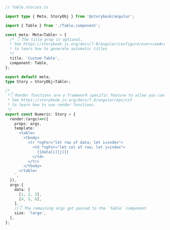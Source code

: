 ```ts
// Table.stories.ts

import type { Meta, StoryObj } from '@storybook/angular';

import { Table } from './Table.component';

const meta: Meta<Table> = {
  /* 👇 The title prop is optional.
  * See https://storybook.js.org/docs/7.0/angular/configure/overview#configure-story-loading
  * to learn how to generate automatic titles
  */
  title: 'Custom Table',
  component: Table,
};

export default meta;
type Story = StoryObj<Table>;

/*
 *👇 Render functions are a framework specific feature to allow you control on how the component renders.
 * See https://storybook.js.org/docs/7.0/angular/api/csf
 * to learn how to use render functions.
 */
export const Numeric: Story = {
  render:(args)=>({
    props: args,
    template: `
      <table>
        <tbody>
          <tr *ngFor="let row of data; let i=index">
            <td *ngFor="let col of row; let j=index">
              {{data[i][j]}}
            </td>
          </tr>
        </tbody>
      </table>
    `,
  }),
  args:{
    data: [
      [1, 2, 3],
      [4, 5, 6],
    ],
    //👇 The remaining args get passed to the `Table` component
    size: 'large',
  },
};
```
